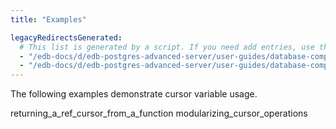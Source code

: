 ```yaml
---
title: "Examples"

legacyRedirectsGenerated:
  # This list is generated by a script. If you need add entries, use the `legacyRedirects` key.
  - "/edb-docs/d/edb-postgres-advanced-server/user-guides/database-compatibility-stored-procedural-language-guide/13/examples.html"
  - "/edb-docs/d/edb-postgres-advanced-server/user-guides/database-compatibility-stored-procedural-language-guide/latest/examples.html"
---
```


<div id="examples" class="registered_link"></div>

The following examples demonstrate cursor variable usage.

<div class="toctree" maxdepth="3">

returning_a_ref_cursor_from_a_function modularizing_cursor_operations

</div>

